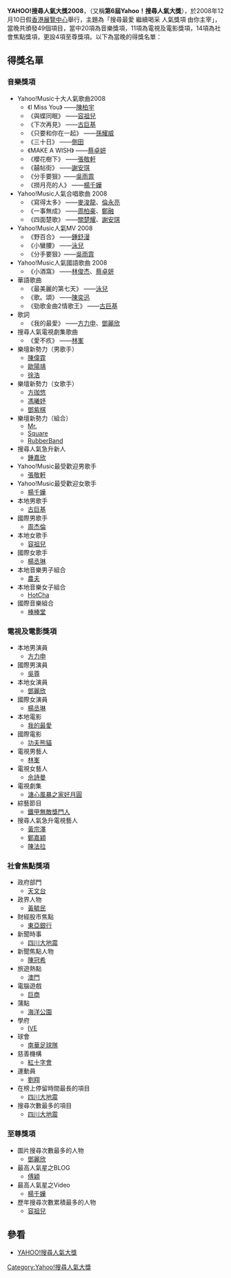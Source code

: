 '''YAHOO!搜尋人氣大獎2008'''，（又稱'''第6屆Yahoo！搜尋人氣大獎'''），於2008年12月10日假[[香港展覽中心|香港展覽中心]]舉行，主題為「搜尋最愛 繼續喝采 人氣獎項 由你主宰」，當晚共頒發49個項目，當中20項為音樂獎項，11項為電視及電影獎項，14項為社會焦點獎項，更設4項至尊獎項。以下為當晚的得獎名單：

== 得獎名單 ==
=== 音樂獎項 ===
* Yahoo!Music十大人氣歌曲2008
** 《I Miss You》 ——[[陳柏宇|陳柏宇]]
** 《與蝶同眠》 ——[[容祖兒|容祖兒]]
** 《下次再見》 ——[[古巨基|古巨基]]
** 《只要和你在一起》 ——[[孫耀威|孫耀威]]
** 《三十日》 ——[[側田|側田]]
** 《MAKE A WISH》 ——[[蔡卓妍|蔡卓妍]]
** 《櫻花樹下》 ——[[張敬軒|張敬軒]]
** 《囍帖街》 ——[[謝安琪|謝安琪]]
** 《分手要狠》——[[吳雨霏|吳雨霏]]
** 《撈月亮的人》 ——[[楊千嬅|楊千嬅]]
* Yahoo!Music人氣合唱歌曲 2008
** 《寫得太多》 ——[[麥浚龍|麥浚龍]]、[[倫永亮|倫永亮]]
** 《一事無成》 ——[[周柏豪|周柏豪]]、[[鄭融|鄭融]]
** 《四面楚歌》 ——[[關楚耀|關楚耀]]、[[謝安琪|謝安琪]]
* Yahoo!Music人氣MV 2008
** 《野百合》 ——[[鍾舒漫|鍾舒漫]]
** 《小蠻腰》 ——[[泳兒|泳兒]]
** 《分手要狠》——[[吳雨霏|吳雨霏]]
* Yahoo!Music人氣國語歌曲 2008
** 《小酒窩》 ——[[林俊杰|林俊杰]]、[[蔡卓妍|蔡卓妍]]
* 華語歌曲
** 《最美麗的第七天》 ——[[泳兒|泳兒]]
** 《歌。頌》 ——[[陳奕迅|陳奕迅]]
** 《勁歌金曲2情歌王》 ——[[古巨基|古巨基]]
* 歌詞
** 《我的最愛》 ——[[方力申|方力申]]、[[鄧麗欣|鄧麗欣]]
* 搜尋人氣電視劇集歌曲
** 《愛不疚》 ——[[林峯|林峯]]
* 樂壇新勢力（男歌手）
** [[陳偉霆|陳偉霆]]
** [[歐陽靖_(香港)|歐陽靖]]
** [[徐浩|徐浩]]
* 樂壇新勢力（女歌手）
** [[方珈悠|方珈悠]]
** [[馮曦妤|馮曦妤]]
** [[鄧紫棋|鄧紫棋]]
* 樂壇新勢力（組合）
** [[Mr.|Mr.]]
** [[Square_(組合)|Square]]
** [[RubberBand|RubberBand]]
* 搜尋人氣急升新人
** [[鍾嘉欣|鍾嘉欣]]
* Yahoo!Music最受歡迎男歌手
** [[張敬軒|張敬軒]]
* Yahoo!Music最受歡迎女歌手
** [[楊千嬅|楊千嬅]]
* 本地男歌手
** [[古巨基|古巨基]]
* 國際男歌手
** [[周杰倫|周杰倫]]
* 本地女歌手
** [[容祖兒|容祖兒]]
* 國際女歌手
** [[楊丞琳|楊丞琳]]
* 本地音樂男子組合
** [[農夫_(樂隊)|農夫]]
* 本地音樂女子組合
** [[HotCha|HotCha]]
* 國際音樂組合
** [[棒棒堂|棒棒堂]]

=== 電視及電影獎項 ===
* 本地男演員
** [[方力申|方力申]]
* 國際男演員
** [[吳尊|吳尊]]
* 本地女演員
** [[鄧麗欣|鄧麗欣]]
* 國際女演員
** [[楊丞琳|楊丞琳]]
* 本地電影
** [[我的最愛|我的最愛]]
* 國際電影 
** [[功夫熊貓|功夫熊貓]]
* 電視男藝人
** [[林峯|林峯]]
* 電視女藝人
** [[佘詩曼|佘詩曼]]
* 電視劇集
** [[溏心風暴之家好月圓|溏心風暴之家好月圓]]
* 綜藝節目
** [[鐵甲無敵獎門人|鐵甲無敵獎門人]]
* 搜尋人氣急升電視藝人
** [[黃宗澤|黃宗澤]]
** [[鄭嘉穎|鄭嘉穎]]
** [[陳法拉|陳法拉]]

=== 社會焦點獎項 ===
* 政府部門
** [[香港天文台|天文台]]
* 政界人物
** [[黃毓民|黃毓民]]
* 財經股市焦點
** [[東亞銀行|東亞銀行]]
* 新聞時事
** [[四川大地震|四川大地震]]
* 新聞焦點人物
** [[陳冠希|陳冠希]]
* 旅遊熱點
** [[澳門|澳門]]
* 電腦遊戲
** [[巨商|巨商]]
* 蒲點
** [[海洋公園|海洋公園]]
* 學府
** [[香港專業教育學院|IVE]]
* 球會
** [[南華足球隊|南華足球隊]]
* 慈善機構
** [[紅十字會|紅十字會]]
* 運動員
** [[劉翔|劉翔]]
* 在榜上停留時間最長的項目
** [[四川大地震|四川大地震]]
* 搜尋次數最多的項目
** [[四川大地震|四川大地震]]

=== 至尊獎項 ===
* 圖片搜尋次數最多的人物
** [[鄧麗欣|鄧麗欣]]
* 最高人氣星之BLOG 
** [[傅穎|傅穎]]
* 最高人氣星之Video 
** [[楊千嬅|楊千嬅]]
* 歷年搜尋次數累積最多的人物
** [[容祖兒|容祖兒]]

== 參看 ==
* [https://web.archive.org/web/20081217013330/http://hk.promo.yahoo.com/buzz2008/ YAHOO!搜尋人氣大獎]

{{Yahoo!搜尋人氣大獎}}
{{香港音乐颁奖典礼}}
{{香港電視頒獎典禮}}
{{香港電影頒獎典禮}}

[[Category:Yahoo!搜尋人氣大獎|Category:Yahoo!搜尋人氣大獎]]
